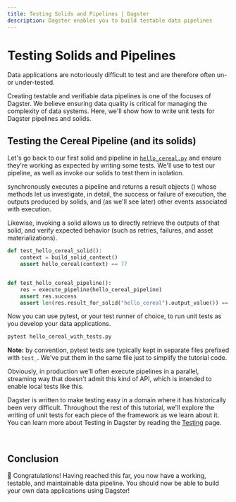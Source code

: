 ```yaml
---
title: Testing Solids and Pipelines | Dagster
description: Dagster enables you to build testable data pipelines
---
```


# Testing Solids and Pipelines

<CodeReferenceLink filePath="examples/docs_snippets/docs_snippets/intro_tutorial/basics/e04_quality/" />

Data applications are notoriously difficult to test and are therefore often un- or under-tested.

Creating testable and verifiable data pipelines is one of the focuses of Dagster. We believe ensuring data quality is critical for managing the complexity of data systems. Here, we'll show how to write unit tests for Dagster pipelines and solids.

## Testing the Cereal Pipeline (and its solids)

Let's go back to our first solid and pipeline in [`hello_cereal.py`](/tutorial/intro-tutorial/single-solid-pipeline#executing-our-first-pipeline) and ensure they're working as expected by writing some tests. We'll use <PyObject module="dagster" object="execute_pipeline" displayText="execute_pipeline()" /> to test our pipeline, as well as invoke our solids to test them in isolation.

<PyObject
module="dagster"
object="execute_pipeline"
displayText="execute_pipeline()"
/> synchronously executes a pipeline and returns a result objects (<PyObject
module="dagster"
object="PipelineExecutionResult"
/>) whose methods let us investigate, in detail, the success or failure of execution,
the outputs produced by solids, and (as we'll see later) other events associated
with execution.

Likewise, invoking a solid allows us to directly retrieve the outputs of that solid, and verify expected behavior (such as retries, failures, and asset materializations).

```python file=/intro_tutorial/basics/e04_quality/hello_cereal_with_tests.py startafter=start_hello_cereal_with_tests_marker_0 endbefore=end_hello_cereal_with_tests_marker_0
def test_hello_cereal_solid():
    context = build_solid_context()
    assert hello_cereal(context) == 77


def test_hello_cereal_pipeline():
    res = execute_pipeline(hello_cereal_pipeline)
    assert res.success
    assert len(res.result_for_solid("hello_cereal").output_value()) == 77
```

Now you can use pytest, or your test runner of choice, to run unit tests as you develop your data applications.

```bash
pytest hello_cereal_with_tests.py
```

**Note:** by convention, pytest tests are typically kept in separate files prefixed with `test_`. We've put them in the same file just to simplify the tutorial code.

Obviously, in production we'll often execute pipelines in a parallel, streaming way that doesn't admit this kind of API, which is intended to enable local tests like this.

Dagster is written to make testing easy in a domain where it has historically been very difficult. Throughout the rest of this tutorial, we'll explore the writing of unit tests for each piece of the framework as we learn about it. You can learn more about Testing in Dagster by reading the [Testing](/concepts/testing) page.

<br />

## Conclusion

🎉 Congratulations! Having reached this far, you now have a working, testable, and maintainable data pipeline. You should now be able to build your own data applications using Dagster!

<br />
